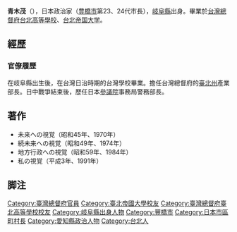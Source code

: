 {{expand|time=2015-11-18T21:25:23+00:00}}
{{unreferenced|time=2015-11-18T21:25:23+00:00}}
{{Infobox Officeholder
| name  = 青木 茂
| original_name = 
| native_name_lang = 
| image = 
| imagesize = 
| country = {{JPN}}
| office = [[File:Flag_of_Toyohashi,_Aichi.svg|25px]] 第23、24任[[愛知縣|愛知縣]][[豐橋市|豐橋市]]市長 
| term_start = 1975年4月30日
| term_end = 1983年4月26日
| predecessor = 河合陸郎
| successor = {{link-ja|高橋燎|高橋燎}}
| birth_date = {{birth date|1910|11|10}}
| birth_place = {{TWN-JPN}}[[臺北廳|臺北廳]]<br>（現{{ROC}}[[台北市|台北市]]）
| death_date={{death date and age|2003|2|22|1910|11|10}}
| death_place=
| native_place = 
| parents =
| relations = 
| children=
| spouse = 
| party = [[無黨籍|無黨籍]]
| alma_mater   = [[台北帝国大学|台北帝国大学]]（現[[國立台灣大学|國立台灣大学]]）
| website      = 
}}
'''青木茂'''（{{bd|1910年|11月10日|2003年|2月22日}}），日本政治家（[[豐橋市|豊橋市]]第23、24代市長），[[岐阜縣|岐阜縣]]出身。畢業於[[臺灣總督府臺北高等學校|台灣總督府台北高等學校]]、[[臺北帝國大學|台北帝国大学]]。

== 經歷 ==

=== 官僚履歷 ===
在岐阜縣出生後，在台灣日治時期的台灣學校畢業。擔任台灣總督府的[[臺北州|臺北州]]產業部長。日中戰爭結束後，歷任日本[[參議院_(日本)|參議院]]事務局警務部長。

== 著作 ==
* 未来への視覚（昭和45年、1970年）
* 続未来への視覚（昭和49年、1974年）
* 地方行政への視覚（昭和59年、1984年）
* 私の視覚（平成3年、1991年）

== 脚注 ==
{{Reflist}}
{{DEFAULTSORT:Aoki Shigeru}}
[[Category:臺灣總督府官員|Category:臺灣總督府官員]]
[[Category:臺北帝國大學校友|Category:臺北帝國大學校友]]
[[Category:臺灣總督府臺北高等學校校友|Category:臺灣總督府臺北高等學校校友]]
[[Category:岐阜縣出身人物|Category:岐阜縣出身人物]]
[[Category:豐橋市|Category:豐橋市]]
[[Category:日本市區町村長|Category:日本市區町村長]]
[[Category:愛知縣政治人物|Category:愛知縣政治人物]]
[[Category:台北人|Category:台北人]]